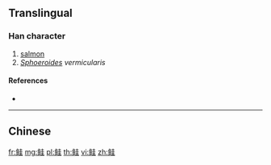 {{character info/new}}
{{also|鮭}}
==Translingual==

===Han character===
{{Han char|rn=195|rad=鱼|as=06|sn=14|four=|canj=NMGG}}

# [[salmon]]
# ''[[Sphoeroides]] vermicularis''

====References====
* {{Han ref|kx=1480.511|hdz=74684.110|uh=9C91|ud=40081}}

----

==Chinese==
{{zh-see|鮭}}

[[fr:鲑]]
[[mg:鲑]]
[[pl:鲑]]
[[th:鲑]]
[[vi:鲑]]
[[zh:鲑]]
